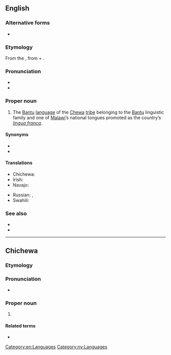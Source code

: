 {{also|Chicheŵa}}
==English==
{{wikipedia|Chewa language}}

===Alternative forms===
* {{l|en|Chicheŵa}}

===Etymology===
From the {{etyl|ny|en}} {{m|ny|Chichewa|Chicheŵa}}, from {{m|ny|chi-||language}} + {{m|ny|Chewa|Cheŵa}}.

===Pronunciation===
* {{IPA|/tʃɪˈtʃɛwə/|lang=en}}
* {{audio|en-us-Chichewa.ogg|Audio (US)|lang=en}}

===Proper noun===
{{en-proper noun}}

# The [[Bantu]] [[language]] of the [[Chewa]] [[tribe]] belonging to the [[Bantu]] linguistic family and one of [[Malawi]]’s national tongues promoted as the country’s ''[[lingua franca]]''.

====Synonyms====
* {{l|en|Nyanja}}
* {{l|en|Chewa}}

====Translations====
{{trans-top|language}}
* Chichewa: {{t|ny|Chicheŵa}}
* Irish: {{t|ga|Siséivis|f}}
* Navajo: {{t|nv|Chéwa bizaad}}
{{trans-mid}}
* Russian: {{t+|ru|нья́нджа|m}}, {{t|ru|че́ва|m}}
* Swahili: {{t|sw|Kinyanja}}
{{trans-bottom}}

===See also===
* {{langcat|ny}}
* {{ISO 639|link=Ethnologue|1code=ny|code=nya}}

[[Category:en:Languages]]

----

==Chichewa==

===Etymology===
{{prefix|chi|Mchewa|alt2=Chewa|t1=language prefix|lang=ny}}

===Pronunciation===
* {{ny-IPA|Chicheŵá}}

===Proper noun===
{{ny-proper noun|h=Chicheŵá}}

# {{l|en|Chichewa}}

====Related terms====
*{{l|ny|Mchewa}}

[[Category:ny:Languages]]